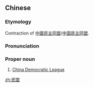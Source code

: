 ==Chinese==
{{zh-forms}}

===Etymology===
Contraction of [[中國民主同盟]]/[[中国民主同盟]].

===Pronunciation===
{{zh-pron
|m=Mín Méng
|cat=pn
}}

===Proper noun===
{{zh-proper}}

# [[w:China Democratic League|China Democratic League]]

[[zh:民盟]]